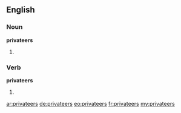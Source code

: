 ==English==

===Noun===
'''privateers'''

# {{plural of|privateer}}

===Verb===
'''privateers'''
# {{third-person singular of|privateer}}

[[ar:privateers]]
[[de:privateers]]
[[eo:privateers]]
[[fr:privateers]]
[[my:privateers]]